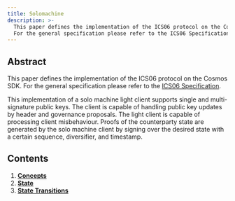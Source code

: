```yaml
---
title: Solomachine
description: >-
  This paper defines the implementation of the ICS06 protocol on the Cosmos SDK.
  For the general specification please refer to the ICS06 Specification.
---
```


## Abstract

This paper defines the implementation of the ICS06 protocol on the Cosmos SDK. For the general
specification please refer to the [ICS06 Specification](https://github.com/cosmos/ibc/tree/master/spec/client/ics-006-solo-machine-client).

This implementation of a solo machine light client supports single and multi-signature public
keys. The client is capable of handling public key updates by header and governance proposals.
The light client is capable of processing client misbehaviour. Proofs of the counterparty state
are generated by the solo machine client by signing over the desired state with a certain sequence,
diversifier, and timestamp.

## Contents

1. **[Concepts](/docs/ibc/v10.1.x/light-clients/solomachine/concepts.mdx)**
2. **[State](/docs/ibc/v10.1.x/light-clients/solomachine/state.mdx)**
3. **[State Transitions](/docs/ibc/v10.1.x/light-clients/solomachine/state_transitions.mdx)**
